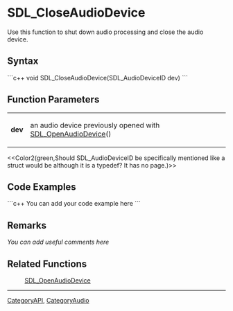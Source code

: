 <!-- pragma section-numbers off -->
<!-- pragma disable-camelcase -->

= SDL_CloseAudioDevice =
Use this function to shut down audio processing and close the audio device.


== Syntax ==
```c++
void SDL_CloseAudioDevice(SDL_AudioDeviceID dev)
```

== Function Parameters ==
{|
|'''dev'''
|an audio device previously opened with [[SDL_OpenAudioDevice]]()
|}

<<Color2(green,Should SDL_Audio<code></code>DeviceID be specifically mentioned like a struct would be although it is a typedef? It has no page.)>>

== Code Examples ==
```c++
You can add your code example here
```

== Remarks ==
''You can add useful comments here''

== Related Functions ==
:[[SDL_OpenAudioDevice]]

----
[[CategoryAPI]], [[CategoryAudio]]
